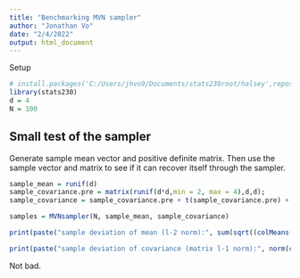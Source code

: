 ```yaml
---
title: "Benchmarking MVN sampler"
author: "Jonathan Vo"
date: "2/4/2022"
output: html_document
---
```

Setup
```r
# install.packages('C:/Users/jhvo9/Documents/stats230root/halsey',repos=NULL,type="source")
library(stats230)
d = 4
N = 100
```

## Small test of the sampler

Generate sample mean vector and positive definite matrix. Then use the sample vector and matrix to see if it can recover itself through the sampler.
```r
sample_mean = runif(d)
sample_covariance.pre = matrix(runif(d*d,min = 2, max = 4),d,d);
sample_covariance = sample_covariance.pre + t(sample_covariance.pre) + d*diag(d)

samples = MVNsampler(N, sample_mean, sample_covariance)

print(paste("sample deviation of mean (l-2 norm):", sum(sqrt((colMeans(samples) - sample_mean)^2))))

print(paste("sample deviation of covariance (matrix l-1 norm):", norm(cov(samples) - sample_covariance, type = "o")))

```
Not bad.
